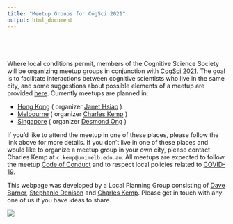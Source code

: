 ```yaml
---
title: "Meetup Groups for CogSci 2021"
output: html_document
---
```


<style type="text/css">

.title {
  display: none;
}

#getting-started img {
  margin-right: 10px;
}

</style>

<div class="row" style="padding-top: 40px;">
<div class="col-sm-6">

Where local conditions permit, members of the Cognitive Science Society will be organizing meetup groups in conjunction with
[CogSci 2021](  https://cognitivesciencesociety.org/cogsci-2021/ ). The goal is to facilitate interactions between cognitive scientists who live in the same city, and some suggestions about possible elements of a meetup are provided [here](meetupformat.html ).  Currently meetups are planned in: 

* [Hong Kong](hongkong.html)  ( organizer [Janet Hsiao]( http://web.hku.hk/~jhsiao/ ) )
* [Melbourne]( melbourne.html)  ( organizer [Charles Kemp]( http://charleskemp.com ) )
* [Singapore](singapore.html)  ( organizer [Desmond Ong ](  http://www.comp.nus.edu.sg/~dongch ) )

If you'd like to attend the meetup in one of these places, please follow the link above for more details. If you don't live in one of these places and would like to organize a meetup group in your own city, please contact Charles Kemp at `c.kemp@unimelb.edu.au`. All meetups are expected to follow the meetup  [Code of Conduct](codeofconduct.html) and to respect local policies related to [COVID-19](covid19.html).

This webpage was developed by a Local Planning Group consisting of [Dave Barner](  http://www.ladlab.com/barner ), [Stephanie Denison](  https://uwaterloo.ca/psychology/people-profiles/stephanie-denison ) and [Charles Kemp]( http://charleskemp.com ). Please get in touch with any one of us if you have ideas to share. 

</div>
<div class="col-sm-6">

![](images/meetup_map_tall.png)
<!-- mapcustomizer.com --> 
